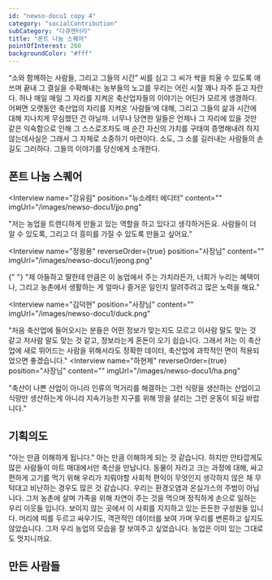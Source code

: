 ```yaml
---
id: "newso-docu1 copy 4"
category: "socialContribution"
subCategory: "다큐멘터리"
title: "폰트 나눔 스퀘어"
pointOfInterest: 260
backgroundColor: "#fff"
---
```


<div className={"font-nanum"}>
“소와 함께하는 사람들, 그리고 그들의 시간” 씨를 심고 그 씨가 싹을 틔울 수 있도록
애쓰며 끝내 그 결실을 수확해내는 농부들의 노고를 우리는 어린 시절 꽤나 자주 듣고
자란다. 허나 매일 매일 그 자리를 지켜온 축산업자들의 이야기는 어딘가 모르게
생경하다. 어쩌면 오랫동안 축산업의 자리를 지켜온 ‘사람들’에 대해, 그리고 그들의
삶과 시간에 대해 지나치게 무심했던 건 아닐까. 너무나 당연한 일들은 언제나 그
자리에 있을 것만 같은 익숙함으로 인해 그 스스로조차도 매 순간 자신의 가치를
구태여 증명해내려 하지 않는데사실은 그래서 그 자체로 소중하기 마련이다. 소도, 그
소를 길러내는 사람들의 손길도 그러하다. 그들의 이야기를 당신에게 소개한다.

## 폰트 나눔 스퀘어

<Interview
  name="강유림"
  position="뉴소레터 에디터"
  content=""
  imgUrl="/images/newso-docu1/jjo.png"
>
  "저는 농업을 트렌디하게 만들고 있는 역할을 하고 있다고 생각하거든요. 사람들이
  더 알 수 있도록, 그리고 더 흥미를 가질 수 있도록 만들고 싶어요."
</Interview>

<Interview
  name="정왕용"
  reverseOrder={true}
  position="사장님"
  content=""
  imgUrl="/images/newso-docu1/jeong.png"
>
  {" "}
  "제 아들하고 딸한테 만큼은 이 농업에서 주는 가치라든가, 너희가 누리는 혜택이나,
  그리고 농촌에서 생활하는 게 얼마나 즐거운 일인지 알려주려고 많은 노력을 해요."
</Interview>

<Interview
  name="김덕현"
  position="사장님"
  content=""
  imgUrl="/images/newso-docu1/duck.png"
>
  "처음 축산업에 들어오시는 분들은 어떤 정보가 맞는지도 모르고 이사람 말도 맞는
  것 같고 저사람 말도 맞는 것 같고, 정보라는게 혼돈이 오기 쉽습니다. 그래서 저는
  이 축산업에 새로 뛰어드는 사람을 위해서라도 정확한 데이터, 축산업에 과학적인
  면이 적용되었으면 좋겠습니다."
</Interview>
<Interview
  name="하현제"
  reverseOrder={true}
  position="사장님"
  content=""
  imgUrl="/images/newso-docu1/ha.png"
>
  "축산이 나쁜 산업이 아니라 인류의 먹거리를 해결하는 그런 식량을 생산하는
  산업이고 식량만 생산하는게 아니라 지속가능한 지구를 위해 땅을 살리는 그런
  운동이 되길 바랍니다."
</Interview>

## 기획의도

"아는 만큼 이해하게 됩니다."
아는 만큼 이해하게 되는 것 같습니다. 하지만 안타깝게도 많은 사람들이 마트
매대에서만 축산을 만납니다. 동물이 자라고 크는 과정에 대해, 싸고 편하게 고기를
먹기 위해 우리가 치뤄야할 사회적 편익이 무엇인지 생각하지 않은 채 무턱대고
비난하는 경우도 많은 것 같습니다. 우리는 환경오염과 온실가스의 주범이
아닙니다. 그저 농촌에 살며 가족을 위해 자연이 주는 것을 먹으며 정직하게 손으로
일하는 우리 이웃들 입니다. 보이지 않는 곳에서 이 사회를 지지하고 있는 든든한
구성원들 입니다. 머리에 띠를 두르고 싸우기도, 객관적인 데이터를 보여 가며
우리를 변론하고 싶지도 않았습니다. 그저 우리 농업의 모습을 잘 보여주고
싶었습니다. 농업은 이미 있는 그대로도 멋지니까요.

## 만든 사람들

<MadeBy />

</div>
